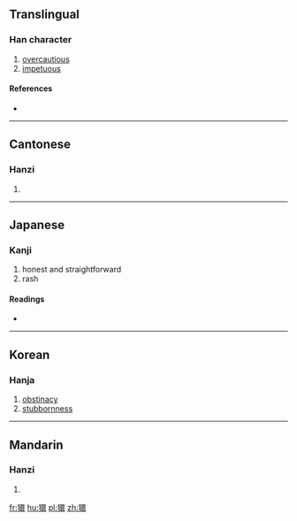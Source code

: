 ==Translingual==

===Han character===
{{Han char|rn=94|rad=犬|as=13|sn=16|four=4623<sub>2</sub>|canj=大竹田中女 (KHWLV)}}

# [[overcautious]]
# [[impetuous]]

====References====
* {{Han ref|kx=0719.240|dkj=20724|dj=1130.220|hdz=21372.020|uh=7367|ud=29543|bh=EA5D|bd=59997}}

----

==Cantonese==

===Hanzi===
{{yue-hanzi|jyut=|y=gyun6}}

# {{defn|lang=yue|sort=犬13}}

----

==Japanese==

===Kanji===
{{ja-kanji|grade=|rs=犬13}}

# honest and straightforward
# rash

====Readings====
* {{ja-readings|on=[[けん]] (ken)|kun=[[はねおどる]] (haneodoru)}}

----

==Korean==

===Hanja===
{{ko-hanja|hangeul=견|eumhun=|rv=gyeon|mr=kyŏn|y=kyen}}

# [[obstinacy]]
# [[stubbornness]]

----

==Mandarin==

===Hanzi===
{{cmn-hanzi|pin=[[juàn]] ([[juan4]])|wg=chüan<sup>4</sup>}}

# {{defn|lang=cmn|sort=犬13}}

[[fr:獧]]
[[hu:獧]]
[[pl:獧]]
[[zh:獧]]